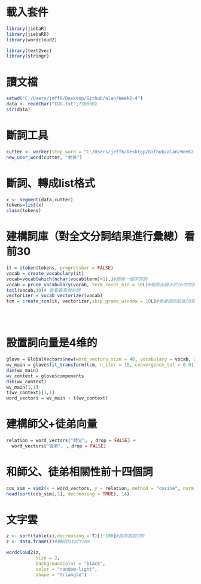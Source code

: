 # 載入套件
```r
library(jiebaR)
library(jiebaRD)
library(wordcloud2)

library(text2vec)
library(stringr)

```

# 讀文檔
```r
setwd("C:/Users/jeff6/Desktop/Github/alan/Week2-4")
data <- readChar("CUG.txt",720000)
str(data)
```

# 斷詞工具
```r
cutter <- worker(stop_word = "C:/Users/jeff6/Desktop/Github/alan/Week2-4/a.txt")
new_user_word(cutter, "老孫")
```

# 斷詞、轉成list格式
```r
x <- segment(data,cutter)
tokens=list(x)
class(tokens)
```

# 建構詞庫（對全文分詞结果進行彙總）看前30
```r
it = itoken(tokens, progressbar = FALSE)
vocab = create_vocabulary(it)
vocab=vocab[which(nchar(vocab$term)>1),]#刪除一個字的詞
vocab = prune_vocabulary(vocab, term_count_min = 10L)#刪除出現小於10次的詞
tail(vocab,30)# 查看最高频的詞
vectorizer = vocab_vectorizer(vocab)
tcm = create_tcm(it, vectorizer,skip_grams_window = 10L)#考慮詞的前後10個詞




```


```r

```

# 設置詞向量是4维的
```r
glove = GlobalVectors$new(word_vectors_size = 40, vocabulary = vocab, x_max = 10)
wv_main = glove$fit_transform(tcm, n_iter = 10, convergence_tol = 0.01)
dim(wv_main)
wv_context = glove$components
dim(wv_context)
wv_main[1,1]
t(wv_context)[1,1]
word_vectors = wv_main + t(wv_context)
```

# 建構師父+徒弟向量
```r
relation = word_vectors["師父", , drop = FALSE] +
  word_vectors["徒弟", , drop = FALSE]
```

# 和師父、徒弟相關性前十四個詞
```r
cos_sim = sim2(x = word_vectors, y = relation, method = "cosine", norm = "l2")
head(sort(cos_sim[,1], decreasing = TRUE), 14)
```

# 文字雲
```r
z <- sort(table(x),decreasing = T)[1:100]#排序取前100
z <- data.frame(z)#轉成dataframe

wordcloud2(z,
           size = 2,
           backgroundColor = "black",
           color = "random-light",
           shape = "triangle")

```





